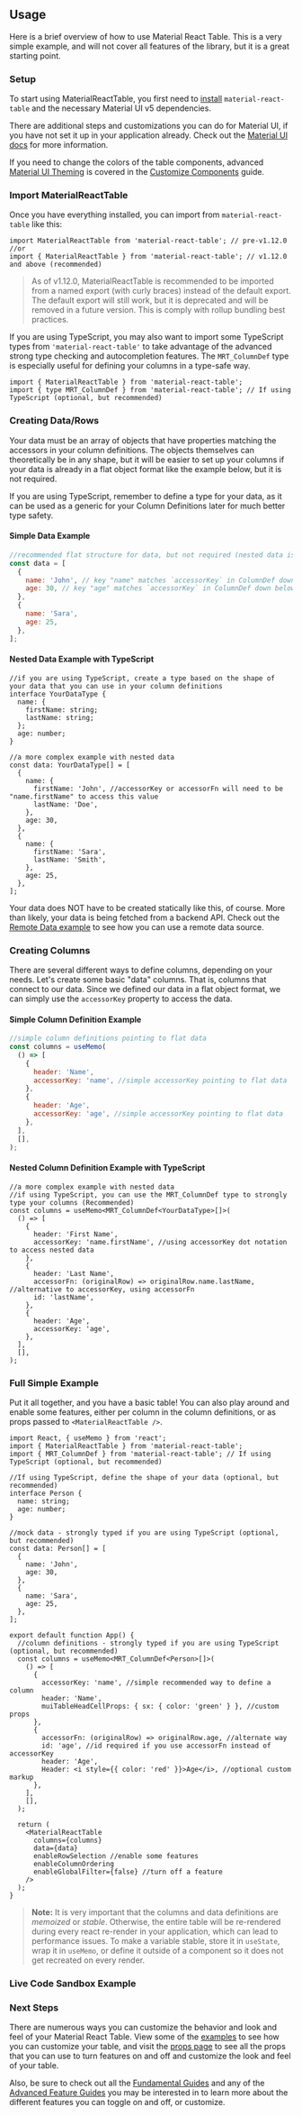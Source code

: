 
<Head>
  <title>Usage - Material React Table Docs</title>
  <meta
    name="description"
    content="A brief overview of how to use material-react-table and create columns and data"
  />
</Head>

## Usage

Here is a brief overview of how to use Material React Table. This is a very simple example, and will not cover all features of the library, but it is a great starting point.

### Setup

To start using MaterialReactTable, you first need to [install](/docs/getting-started/install) `material-react-table` and the necessary Material UI v5 dependencies.

There are additional steps and customizations you can do for Material UI, if you have not set it up in your application already. Check out the [Material UI docs](https://mui.com/material-ui/getting-started/installation/) for more information.

If you need to change the colors of the table components, advanced [Material UI Theming](https://mui.com/material-ui/customization/default-theme/) is covered in the [Customize Components](/docs/guides/customize-components#material-ui-theme) guide.

### Import MaterialReactTable

Once you have everything installed, you can import from `material-react-table` like this:

```tsx
import MaterialReactTable from 'material-react-table'; // pre-v1.12.0
//or
import { MaterialReactTable } from 'material-react-table'; // v1.12.0 and above (recommended)
```

> As of v1.12.0, MaterialReactTable is recommended to be imported from a named export (with curly braces) instead of the default export. The default export will still work, but it is deprecated and will be removed in a future version. This is comply with rollup bundling best practices.

If you are using TypeScript, you may also want to import some TypeScript types from `'material-react-table'` to take advantage of the advanced strong type checking and autocompletion features. The `MRT_ColumnDef` type is especially useful for defining your columns in a type-safe way.

```tsx
import { MaterialReactTable } from 'material-react-table';
import { type MRT_ColumnDef } from 'material-react-table'; // If using TypeScript (optional, but recommended)
```

### Creating Data/Rows

Your data must be an array of objects that have properties matching the accessors in your column definitions. The objects themselves can theoretically be in any shape, but it will be easier to set up your columns if your data is already in a flat object format like the example below, but it is not required.

If you are using TypeScript, remember to define a type for your data, as it can be used as a generic for your Column Definitions later for much better type safety.

#### Simple Data Example

```jsx
//recommended flat structure for data, but not required (nested data is fine, but takes more setup in column definitions)
const data = [
  {
    name: 'John', // key "name" matches `accessorKey` in ColumnDef down below
    age: 30, // key "age" matches `accessorKey` in ColumnDef down below
  },
  {
    name: 'Sara',
    age: 25,
  },
];
```

#### Nested Data Example with TypeScript

```tsx
//if you are using TypeScript, create a type based on the shape of your data that you can use in your column definitions
interface YourDataType {
  name: {
    firstName: string;
    lastName: string;
  };
  age: number;
}

//a more complex example with nested data
const data: YourDataType[] = [
  {
    name: {
      firstName: 'John', //accessorKey or accessorFn will need to be "name.firstName" to access this value
      lastName: 'Doe',
    },
    age: 30,
  },
  {
    name: {
      firstName: 'Sara',
      lastName: 'Smith',
    },
    age: 25,
  },
];
```

Your data does NOT have to be created statically like this, of course. More than likely, your data is being fetched from a backend API. Check out the [Remote Data example](/docs/examples/remote) to see how you can use a remote data source.

### Creating Columns

There are several different ways to define columns, depending on your needs. Let's create some basic "data" columns. That is, columns that connect to our data. Since we defined our data in a flat object format, we can simply use the `accessorKey` property to access the data.

#### Simple Column Definition Example

```jsx
//simple column definitions pointing to flat data
const columns = useMemo(
  () => [
    {
      header: 'Name',
      accessorKey: 'name', //simple accessorKey pointing to flat data
    },
    {
      header: 'Age',
      accessorKey: 'age', //simple accessorKey pointing to flat data
    },
  ],
  [],
);
```

#### Nested Column Definition Example with TypeScript

```tsx
//a more complex example with nested data
//if using TypeScript, you can use the MRT_ColumnDef type to strongly type your columns (Recommended)
const columns = useMemo<MRT_ColumnDef<YourDataType>[]>(
  () => [
    {
      header: 'First Name',
      accessorKey: 'name.firstName', //using accessorKey dot notation to access nested data
    },
    {
      header: 'Last Name',
      accessorFn: (originalRow) => originalRow.name.lastName, //alternative to accessorKey, using accessorFn
      id: 'lastName',
    },
    {
      header: 'Age',
      accessorKey: 'age',
    },
  ],
  [],
);
```

### Full Simple Example

Put it all together, and you have a basic table! You can also play around and enable some features, either per column in the column definitions, or as props passed to `<MaterialReactTable />`.

```tsx
import React, { useMemo } from 'react';
import { MaterialReactTable } from 'material-react-table';
import { MRT_ColumnDef } from 'material-react-table'; // If using TypeScript (optional, but recommended)

//If using TypeScript, define the shape of your data (optional, but recommended)
interface Person {
  name: string;
  age: number;
}

//mock data - strongly typed if you are using TypeScript (optional, but recommended)
const data: Person[] = [
  {
    name: 'John',
    age: 30,
  },
  {
    name: 'Sara',
    age: 25,
  },
];

export default function App() {
  //column definitions - strongly typed if you are using TypeScript (optional, but recommended)
  const columns = useMemo<MRT_ColumnDef<Person>[]>(
    () => [
      {
        accessorKey: 'name', //simple recommended way to define a column
        header: 'Name',
        muiTableHeadCellProps: { sx: { color: 'green' } }, //custom props
      },
      {
        accessorFn: (originalRow) => originalRow.age, //alternate way
        id: 'age', //id required if you use accessorFn instead of accessorKey
        header: 'Age',
        Header: <i style={{ color: 'red' }}>Age</i>, //optional custom markup
      },
    ],
    [],
  );

  return (
    <MaterialReactTable
      columns={columns}
      data={data}
      enableRowSelection //enable some features
      enableColumnOrdering
      enableGlobalFilter={false} //turn off a feature
    />
  );
}
```

> **Note:** It is very important that the columns and data definitions are _memoized_ or _stable_. Otherwise, the entire table will be re-rendered during every react re-render in your application, which can lead to performance issues. To make a variable stable, store it in `useState`, wrap it in `useMemo`, or define it outside of a component so it does not get recreated on every render.

### Live Code Sandbox Example

<SimpleCodeSandbox />

### Next Steps

There are numerous ways you can customize the behavior and look and feel of your Material React Table. View some of the [examples](/docs/examples) to see how you can customize your table, and visit the [props page](/docs/api/props) to see all the props that you can use to turn features on and off and customize the look and feel of your table.

Also, be sure to check out all the [Fundamental Guides](/docs/guides#fundamentals) and any of the [Advanced Feature Guides](/docs/guides#feature-guides) you may be interested in to learn more about the different features you can toggle on and off, or customize.

